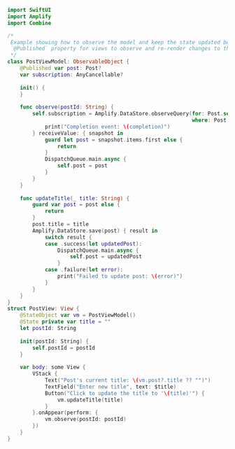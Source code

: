 ```swift
import SwiftUI
import Amplify
import Combine

/*
 Example showing how to observe the model and keep the state updated before performing a save. This uses the
 `@Published` property for views to observe and re-render changes to the model.
 */
class PostViewModel: ObservableObject {
    @Published var post: Post?
    var subscription: AnyCancellable?
    
    init() {
    }
    
    func observe(postId: String) {
        self.subscription = Amplify.DataStore.observeQuery(for: Post.self,
                                                           where: Post.keys.id == postId).sink { completion in
            print("Completion event: \(completion)")
        } receiveValue: { snapshot in
            guard let post = snapshot.items.first else {
                return
            }
            DispatchQueue.main.async {
                self.post = post
            }
        }
    }
    
    func updateTitle(_ title: String) {
        guard var post = post else {
            return
        }
        post.title = title
        Amplify.DataStore.save(post) { result in
            switch result {
            case .success(let updatedPost):
                DispatchQueue.main.async {
                    self.post = updatedPost
                }
            case .failure(let error):
                print("Failed to update post: \(error)")
            }
        }
    }
}
struct PostView: View {
    @StateObject var vm = PostViewModel()
    @State private var title = ""
    let postId: String
    
    init(postId: String) {
        self.postId = postId
    }
    
    var body: some View {
        VStack {
            Text("Post's current title: \(vm.post?.title ?? "")")
            TextField("Enter new title", text: $title)
            Button("Click to update the title to '\(title)'") {
                vm.updateTitle(title)
            }
        }.onAppear(perform: {
            vm.observe(postId: postId)
        })
    }
}
```